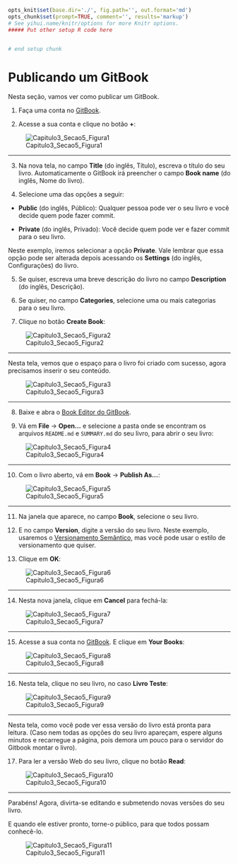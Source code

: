 ```r
opts_knit$set(base.dir='./', fig.path='', out.format='md')
opts_chunk$set(prompt=TRUE, comment='', results='markup')
# See yihui.name/knitr/options for more Knitr options.
##### Put other setup R code here


# end setup chunk
```
# Publicando um GitBook

Nesta seção, vamos ver como publicar um GitBook.

1) Faça uma conta no [GitBook](https://www.gitbook.io/).

2) Acesse a sua conta e clique no botão **+**:

![Capitulo3_Secao5_Figura1](figuras/Capitulo3_Secao5_Figura1.png)

***

3) Na nova tela, no campo **Title** (do inglês, Título), escreva o título do seu livro. Automaticamente o GitBook irá preencher o campo **Book name** (do inglês, Nome do livro).

4) Selecione uma das opções a seguir:

+ **Public** (do inglês, Público): Qualquer pessoa pode ver o seu livro e você decide quem pode fazer commit.

+ **Private** (do inglês, Privado): Você decide quem pode ver e fazer commit para o seu livro.

Neste exemplo, iremos selecionar a opção **Private**. Vale lembrar que essa opção pode ser alterada depois acessando os **Settings** (do inglês, Configurações) do livro.

5) Se quiser, escreva uma breve descrição do livro no campo **Description** (do inglês, Descrição).

6) Se quiser, no campo **Categories**, selecione uma ou mais categorias para o seu livro.

7) Clique no botão **Create Book**:

![Capitulo3_Secao5_Figura2](figuras/Capitulo3_Secao5_Figura2.png)

***

Nesta tela, vemos que o espaço para o livro foi criado com sucesso, agora precisamos inserir o seu conteúdo.

![Capitulo3_Secao5_Figura3](figuras/Capitulo3_Secao5_Figura3.png)

***

8) Baixe e abra o [Book Editor do GitBook](https://www.gitbook.io/editor/download).

9) Vá em **File** -> **Open...** e selecione a pasta onde se encontram os arquivos ``README.md`` e ``SUMMARY.md`` do seu livro, para abrir o seu livro:

![Capitulo3_Secao5_Figura4](figuras/Capitulo3_Secao5_Figura4.png)

***

10) Com o livro aberto, vá em **Book** -> **Publish As...**:

![Capitulo3_Secao5_Figura5](figuras/Capitulo3_Secao5_Figura5.png)

***

11) Na janela que aparece, no campo **Book**, selecione o seu livro.

12) E no campo **Version**, digite a versão do seu livro. Neste exemplo, usaremos o [Versionamento Semântico](http://semver.org/lang/pt-BR/), mas você pode usar o estilo de versionamento que quiser.

13) Clique em **OK**:

![Capitulo3_Secao5_Figura6](figuras/Capitulo3_Secao5_Figura6.png)

***

14) Nesta nova janela, clique em **Cancel** para fechá-la:

![Capitulo3_Secao5_Figura7](figuras/Capitulo3_Secao5_Figura7.png)

***

15) Acesse a sua conta no [GitBook](https://www.gitbook.io/). E clique em **Your Books**:

![Capitulo3_Secao5_Figura8](figuras/Capitulo3_Secao5_Figura8.png)

***

16) Nesta tela, clique no seu livro, no caso **Livro Teste**:

![Capitulo3_Secao5_Figura9](figuras/Capitulo3_Secao5_Figura9.png)

***

Nesta tela, como você pode ver essa versão do livro está pronta para leitura. (Caso nem todas as opções do seu livro apareçam, espere alguns minutos e recarregue a página, pois demora um pouco para o servidor do Gitbook montar o livro).

17) Para ler a versão Web do seu livro, clique no botão **Read**:

![Capitulo3_Secao5_Figura10](figuras/Capitulo3_Secao5_Figura10.png)

***

Parabéns! Agora, divirta-se editando e submetendo novas versões do seu livro.

E quando ele estiver pronto, torne-o público, para que todos possam conhecê-lo.

![Capitulo3_Secao5_Figura11](figuras/Capitulo3_Secao5_Figura11.png)
